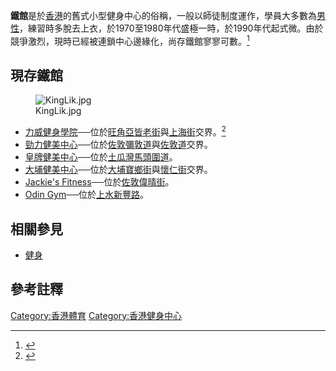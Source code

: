 '''鐵館'''是於[[香港|香港]]的舊式小型健身中心的俗稱，一般以師徒制度運作，學員大多數為[[男性|男性]]，練習時多脫去上衣，於1970至1980年代盛極一時，於1990年代起式微。由於競爭激烈，現時已經被連鎖中心邊緣化，尚存鐵館寥寥可數。<ref>{{cite web |url=https://www.hk01.com/社區/30144/大埔街坊鐵館21年唔執笠-零推銷只Sell人情味 |title=大埔街坊鐵館21年唔執笠　零推銷只Sell人情味 |publisher=[[香港01|香港01]] |date=2016年7月7日}}</ref>

==現存鐵館==
[[File:KingLik.jpg|thumb]]
*[[力威健身學院|力威健身學院]]──位於[[旺角|旺角]][[亞皆老街|亞皆老街]]與[[上海街|上海街]]交界。<ref>{{cite web |url=http://hk.apple.nextmedia.com/supplement/special/art/20150324/19086988 |title=【科健籽】一代宗師「健身再健心」 |publisher=蘋果日報 |date=2015年3月24日}}</ref>
*[[勁力健美中心|勁力健美中心]]──位於[[佐敦|佐敦]][[彌敦道|彌敦道]]與[[佐敦道|佐敦道]]交界。
*[[皇牌健美中心|皇牌健美中心]]──位於[[土瓜灣|土瓜灣]][[馬頭圍道|馬頭圍道]]。
*[[大埔健美中心|大埔健美中心]]──位於[[大埔_(香港)|大埔]][[寶鄉街|寶鄉街]]與[[懷仁街|懷仁街]]交界。
*[[Jackie's_Fitness|Jackie's Fitness]]──位於[[佐敦|佐敦]][[偉晴街|偉晴街]]。
*[[Odin_Gym|Odin Gym]]──位於[[上水|上水]][[新豐路|新豐路]]。

==相關參見==
*[[健身|健身]]

==參考註釋==
<references/>

{{香港文化小作品}}

[[Category:香港體育|Category:香港體育]]
[[Category:香港健身中心|Category:香港健身中心]]
